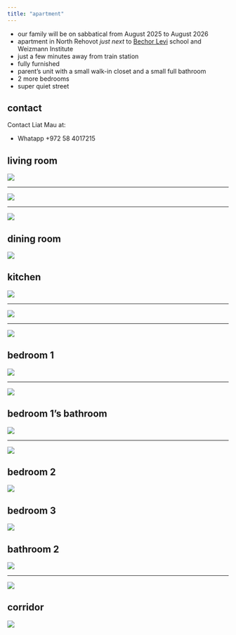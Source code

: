 ```yaml
---
title: "apartment"
---
```


* our family will be on sabbatical from August 2025 to August 2026
* apartment in North Rehovot *just next* to <a href="https://maps.app.goo.gl/CN8fj3u9LUK2ibsc9" target="_blank">Bechor Levi</a> school and Weizmann Institute
* just a few minutes away from train station
* fully furnished
* parent's unit with a small walk-in closet and a small full bathroom
* 2 more bedrooms
* super quiet street

## contact

Contact Liat Mau at:

* Whatapp +972 58 4017215

## living room

![](/images/livingroom1.jpeg)

---

![](/images/livingroom2.jpeg)

---

![](/images/livingroom3.jpeg)



## dining room

![](/images/dining.jpeg)

## kitchen

![](/images/kitchen1.jpeg)

---

![](/images/kitchen2.jpeg)

---

![](/images/kitchen3.jpeg)

## bedroom 1

![](/images/bedroomC1.jpeg)

---

![](/images/bedroomC3.jpeg)


## bedroom 1's bathroom

![](/images/bathroomB1.jpeg)

---

![](/images/bathroomB2.jpeg)

## bedroom 2

![](/images/bedroomA.jpeg)

## bedroom 3

![](/images/bedroomB.jpeg)

## bathroom 2

![](/images/bathroomA.jpeg)

---
 
![](/images/bathroomA2.jpeg)

## corridor

![](/images/corridor.jpeg)

